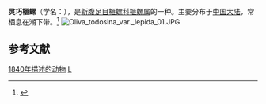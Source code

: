 {{Speciesbox 
| taxon = Oliva todosina
| image = Oliva todosina 01.JPG
| binomial_authority = Duclos, 1840
| Synonyms = 
* Oliva lepida Duclos, 1840
* Oliva volvaroides Duclos, 1835 
}}
'''灵巧榧螺'''（学名：''{{lang|la|Oliva todosina}}''），是[[新腹足目|新腹足目]][[榧螺科|榧螺科]][[榧螺属|榧螺属]]的一种。主要分布于[[中国大陆|中国大陆]]，常栖息在潮下带。<ref>{{cite web|url=http://shell.sinica.edu.tw/chinese/shellbase_detail.php?science_no=6263|title=国际贝库：灵巧榧螺|publisher=台湾贝类资料库|accessdate=2009-08-11|archive-date=2016-03-04|archive-url=https://web.archive.org/web/20160304110740/http://shell.sinica.edu.tw/chinese/shellbase_detail.php?science_no=6263|dead-url=no}}</ref>
[[File:Oliva_todosina_var._lepida_01.JPG|thumb]]

== 参考文献 ==
{{reflist}}
{{taxonbar}}
[[Category:_1840年描述的动物|1840年描述的动物]]
[[Category:榧螺属|L]]